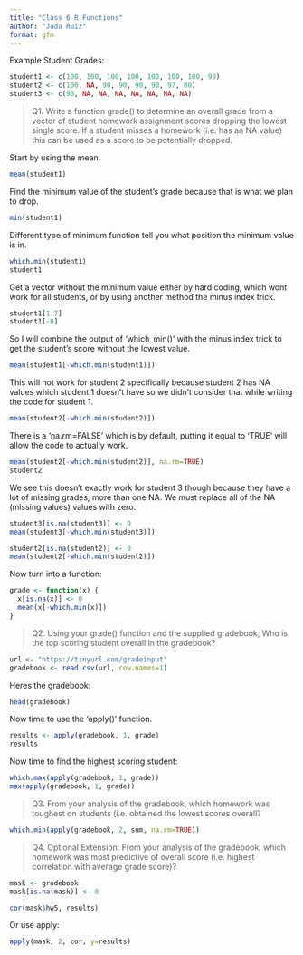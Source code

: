 ```yaml
---
title: "Class 6 R Functions"
author: "Jada Ruiz"
format: gfm
---
```


Example Student Grades:
```r
student1 <- c(100, 100, 100, 100, 100, 100, 100, 90)
student2 <- c(100, NA, 90, 90, 90, 90, 97, 80)
student3 <- c(90, NA, NA, NA, NA, NA, NA, NA)

```

>Q1. Write a function grade() to determine an overall grade from a vector of student homework
assignment scores dropping the lowest single score. If a student misses a homework (i.e. has an NA value) this can be used as a score to be potentially dropped.

Start by using the mean.
```r
mean(student1)
```
Find the minimum value of the student's grade because that is what we plan to drop.
```r
min(student1)
```
Different type of minimum function tell you what position the minimum value is in.
```r
which.min(student1)
student1
```

Get a vector without the minimum value either by hard coding, which wont work for all students, or by using another method the minus index trick.
```r
student1[1:7]
student1[-8]
```

So I will combine the output of 'which_min()' with the minus index trick to get the student's score without the lowest value.
```r
mean(student1[-which.min(student1)])
```

This will not work for student 2 specifically because student 2 has NA values which student 1 doesn't have so we didn't consider that while writing the code for student 1. 
```r
mean(student2[-which.min(student2)])
```

There is a 'na.rm=FALSE' which is by default, putting it equal to 'TRUE' will allow the code to actually work. 
```r
mean(student2[-which.min(student2)], na.rm=TRUE)
student2
```
We see this doesn't exactly work for student 3 though because they have a lot of missing grades, more than one NA. 
We must replace all of the NA (missing values) values with zero.
```r
student3[is.na(student3)] <- 0
mean(student3[-which.min(student3)])

```

```r
student2[is.na(student2)] <- 0
mean(student2[-which.min(student2)])
```
Now turn into a function:
```r
grade <- function(x) {
  x[is.na(x)] <- 0
  mean(x[-which.min(x)])
}

```

>Q2. Using your grade() function and the supplied gradebook, Who is the top scoring student overall in the gradebook? 

```r
url <- "https://tinyurl.com/gradeinput"
gradebook <- read.csv(url, row.names=1)
```

Heres the gradebook:
```r
head(gradebook)
```

Now time to use the 'apply()' function.
```r
results <- apply(gradebook, 1, grade)
results
```

Now time to find the highest scoring student:
```r
which.max(apply(gradebook, 1, grade))
max(apply(gradebook, 1, grade))
```

>Q3. From your analysis of the gradebook, which homework was toughest on students (i.e. obtained the lowest scores overall? 

```r
which.min(apply(gradebook, 2, sum, na.rm=TRUE))
```

>Q4. Optional Extension: From your analysis of the gradebook, which homework was most
predictive of overall score (i.e. highest correlation with average grade score)?

```r
mask <- gradebook
mask[is.na(mask)] <- 0

cor(mask$hw5, results)
```
Or use apply:
```r
apply(mask, 2, cor, y=results)
```



